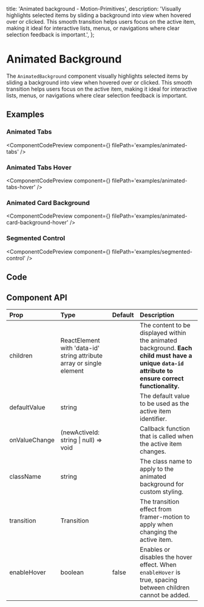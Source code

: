   title: 'Animated background - Motion-Primitives',
  description:
    'Visually highlights selected items by sliding a background into view when hovered over or clicked. This smooth transition helps users focus on the active item, making it ideal for interactive lists, menus, or navigations where clear selection feedback is important.',
};


# Animated Background

The `AnimatedBackground` component visually highlights selected items by sliding a background into view when hovered over or clicked. This smooth transition helps users focus on the active item, making it ideal for interactive lists, menus, or navigations where clear selection feedback is important.

## Examples

### Animated Tabs

<ComponentCodePreview
  component={<AnimatedTabs />}
  filePath='examples/animated-tabs'
/>

### Animated Tabs Hover

<ComponentCodePreview
  component={<AnimatedTabsHover />}
  filePath='examples/animated-tabs-hover'
/>

### Animated Card Background

<ComponentCodePreview
  component={<AnimatedCardBackgroundHover />}
  filePath='examples/animated-card-background-hover'
/>

### Segmented Control

<ComponentCodePreview
  component={<SegmentedControl />}
  filePath='examples/segmented-control'
/>

## Code

<CodeBlock filePath='components/core/animated-background.tsx' />

## Component API

| Prop          | Type                                                                 | Default | Description                                                                                                                                        |
| :------------ | :------------------------------------------------------------------- | :------ | :------------------------------------------------------------------------------------------------------------------------------------------------- |
| children      | ReactElement with 'data-id' string attribute array or single element |         | The content to be displayed within the animated background. **Each child must have a unique `data-id` attribute to ensure correct functionality.** |
| defaultValue  | string                                                               |         | The default value to be used as the active item identifier.                                                                                        |
| onValueChange | (newActiveId: string \| null) => void                                |         | Callback function that is called when the active item changes.                                                                                     |
| className     | string                                                               |         | The class name to apply to the animated background for custom styling.                                                                             |
| transition    | Transition                                                           |         | The transition effect from framer-motion to apply when changing the active item.                                                                   |
| enableHover   | boolean                                                              | false   | Enables or disables the hover effect. When `enableHover` is true, spacing between children cannot be added.                                        |
